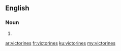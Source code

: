 ==English==

===Noun===
{{head|en|plural}}

# {{plural of|victorine|lang=en|nocat=1}}

[[ar:victorines]]
[[fr:victorines]]
[[ku:victorines]]
[[my:victorines]]